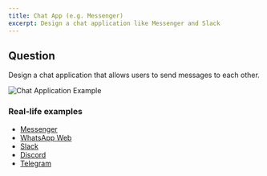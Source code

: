 ```yaml
---
title: Chat App (e.g. Messenger)
excerpt: Design a chat application like Messenger and Slack
---
```


## Question

Design a chat application that allows users to send messages to each other.

![Chat Application Example](/img/questions/chat-application-messenger/chat-application-example.png)

### Real-life examples

- [Messenger](https://www.messenger.com)
- [WhatsApp Web](https://www.whatsapp.com)
- [Slack](https://www.slack.com)
- [Discord](https://www.discord.com)
- [Telegram](https://www.telegram.org)
